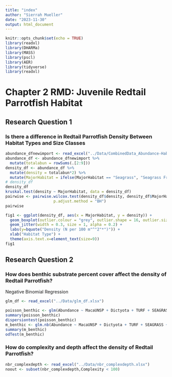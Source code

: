 ```yaml
---
title: "index"
author: "Sierrah Mueller"
date: "2023-11-30"
output: html_document
---
```


```r
knitr::opts_chunk$set(echo = TRUE)
library(readxl)
library(DHARMa)
library(MASS)
library(pscl)
library(AER)
library(tidyverse)
library(readxl)
```

# Chapter 2 RMD: Juvenile Redtail Parrotfish Habitat 

## Research Question 1
### Is there a difference in Redtail Parrotfish Density Between Habitat Types and Size Classes

```r

abundance_dfnewimport <- read_excel("../Data/CombinedData_Abundance-Habitat.xlsx", sheet = "OverallHabitatANOVA")
abundance_df <- abundance_dfnewimport %>%
  mutate(totalabun = rowSums(.[2:9]))
density_df <- abundance_df %>%
  mutate(density = totalabun*2) %>%
  mutate(MajorHabitat = ifelse(MajorHabitat == "Seagrass", "Seagrass Fringe", MajorHabitat))
# density_df
density_df
kruskal.test(density ~ MajorHabitat, data = density_df)
pairwise <- pairwise.wilcox.test(density_df$density, density_df$MajorHabitat,
                     p.adjust.method = "BH")
pairwise

fig1 <- ggplot(density_df, aes(x = MajorHabitat, y = density)) +
  geom_boxplot(outlier.colour = "grey", outlier.shape = 16, outlier.size = 1) +
  geom_jitter(width = 0.3, size = 1, alpha = 0.2) +
  labs(y=bquote("Density (N per 100 m"^"2"*")")) +
  xlab("Habitat Type") +
  theme(axis.text.x=element_text(size=9))
fig1
```


## Research Question 2

### How does benthic substrate percent cover affect the density of Redtail Parrotfish? 
Negative Binomial Regression
```r
glm_df <- read_excel("../Data/glm_df.xlsx")

poisson_benthic <- glm(Abundance ~ MacaUNSP + Dictyota + TURF + SEAGRASS + CORAL + SPONGE, family = "poisson", data = glm_df)
summary(poisson_benthic)
dispersiontest(poisson_benthic)
m_benthic <- glm.nb(Abundance ~ MacaUNSP + Dictyota + TURF + SEAGRASS + CORAL + SPONGE , data = glm_df)
summary(m_benthic)
odTest(m_benthic)
```

### How do complexity and depth affect the density of Redtail Parrotfish?
```r
nbr_complexdepth <- read_excel("../Data/nbr_complexdepth.xlsx")
noout <- subset(nbr_complexdepth,Complexity < 100)



```
